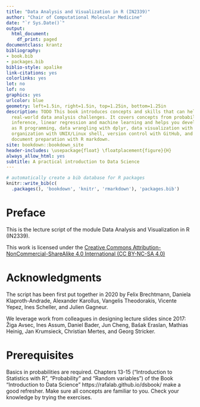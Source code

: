 ```yaml
--- 
title: "Data Analysis and Visualization in R (IN2339)"
author: "Chair of Computational Molecular Medicine"
date: "`r Sys.Date()`"
output:
  html_document:
    df_print: paged
documentclass: krantz
bibliography:
- book.bib
- packages.bib
biblio-style: apalike
link-citations: yes
colorlinks: yes
lot: no
lof: no
graphics: yes
urlcolor: blue
geometry: left=1.5in, right=1.5in, top=1.25in, bottom=1.25in
description: TODO This book introduces concepts and skills that can help you tackle
  real-world data analysis challenges. It covers concepts from probability, statistical
  inference, linear regression and machine learning and helps you develop skills such
  as R programming, data wrangling with dplyr, data visualization with ggplot2, file
  organization with UNIX/Linux shell, version control with GitHub, and reproducible
  document preparation with R markdown.
site: bookdown::bookdown_site
header-includes: \usepackage{float} \floatplacement{figure}{H}
always_allow_html: yes
subtitle: A practical introduction to Data Science
---
```



```r
# automatically create a bib database for R packages
knitr::write_bib(c(
  .packages(), 'bookdown', 'knitr', 'rmarkdown'), 'packages.bib')
```

# Preface {-}

This is the lecture script of the module Data Analysis and Visualization in R (IN2339).

This work is licensed under the [Creative Commons Attribution-NonCommercial-ShareAlike 4.0 International (CC BY-NC-SA 4.0)](https://creativecommons.org/licenses/by-nc-sa/4.0)

# Acknowledgments {-}

The script has been first put together in 2020 by Felix Brechtmann, Daniela Klaproth-Andrade, Alexander Karollus, Vangelis Theodorakis, Vicente Yepez, Ines Scheller, and Julien Gagneur.

We leverage work from colleagues in designing lecture slides since 2017: Žiga Avsec, Ines Assum, Daniel Bader, Jun Cheng, Bašak Eraslan, Mathias Heinig, Jan Krumsieck, Christian Mertes, and Georg Stricker.


# Prerequisites {-}
Basics in probabilities are required. Chapters 13-15 ("Introduction to Statistics with R", "Probability" and "Random variables") of the Book "Introduction to Data Science" https://rafalab.github.io/dsbook/ make a good refresher. Make sure all concepts are familiar to you. Check your knowledge by trying the exercises. 




